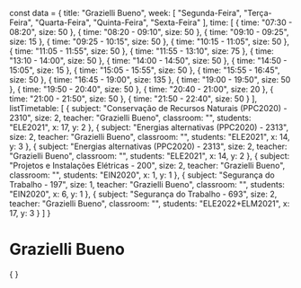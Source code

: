 const data = {
  title: "Grazielli Bueno",
  week: [
    "Segunda-Feira",
    "Terça-Feira",
    "Quarta-Feira",
    "Quinta-Feira",
    "Sexta-Feira"
  ],
  time: [
    {
      time: "07:30 - 08:20",
      size: 50
    },
    {
      time: "08:20 - 09:10",
      size: 50
    },
    {
      time: "09:10 - 09:25",
      size: 15
    },
    {
      time: "09:25 - 10:15",
      size: 50
    },
    {
      time: "10:15 - 11:05",
      size: 50
    },
    {
      time: "11:05 - 11:55",
      size: 50
    },
    {
      time: "11:55 - 13:10",
      size: 75
    },
    {
      time: "13:10 - 14:00",
      size: 50
    },
    {
      time: "14:00 - 14:50",
      size: 50
    },
    {
      time: "14:50 - 15:05",
      size: 15
    },
    {
      time: "15:05 - 15:55",
      size: 50
    },
    {
      time: "15:55 - 16:45",
      size: 50
    },
    {
      time: "16:45 - 19:00",
      size: 135
    },
    {
      time: "19:00 - 19:50",
      size: 50
    },
    {
      time: "19:50 - 20:40",
      size: 50
    },
    {
      time: "20:40 - 21:00",
      size: 20
    },
    {
      time: "21:00 - 21:50",
      size: 50
    },
    {
      time: "21:50 - 22:40",
      size: 50
    }
  ],
  listTimetable: [
    {
      subject: "Conservação de Recursos Naturais (PPC2020) - 2310",
      size: 2,
      teacher: "Grazielli Bueno",
      classroom: "",
      students: "ELE2021",
      x: 17,
      y: 2
    },
    {
      subject: "Energias alternativas (PPC2020) - 2313",
      size: 2,
      teacher: "Grazielli Bueno",
      classroom: "",
      students: "ELE2021",
      x: 14,
      y: 3
    },
    {
      subject: "Energias alternativas (PPC2020) - 2313",
      size: 2,
      teacher: "Grazielli Bueno",
      classroom: "",
      students: "ELE2021",
      x: 14,
      y: 2
    },
    {
      subject: "Projetos e Instalações Elétricas - 200",
      size: 2,
      teacher: "Grazielli Bueno",
      classroom: "",
      students: "EIN2020",
      x: 1,
      y: 1
    },
    {
      subject: "Segurança do Trabalho - 197",
      size: 1,
      teacher: "Grazielli Bueno",
      classroom: "",
      students: "EIN2020",
      x: 6,
      y: 1
    },
    {
      subject: "Segurança do Trabalho - 693",
      size: 2,
      teacher: "Grazielli Bueno",
      classroom: "",
      students: "ELE2022+ELM2021",
      x: 17,
      y: 3
    }
  ]
}

# Grazielli Bueno

<div>
    {
        <Grid
            title={data.title}
            weekDays={data.week}
            time={data.time}
            listClasses={data.listTimetable}
        />
    }
</div>